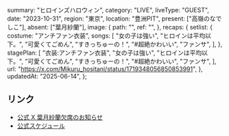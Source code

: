   summary: "ヒロインズハロウィン",
  category: "LIVE",
  liveType: "GUEST",
  date: "2023-10-31",
  region: "東京",
  location: "豊洲PIT",
  present: ["高嶺のなでしこ"],
  absent: ["葉月紗蘭"],
  image: {
    path: "",
    ref: "",
  },
  recaps: {
    setlist: {
      costume: "アンチファン衣装",
      songs: [
        "女の子は強い",
        "ヒロインは平均以下。",
        "可愛くてごめん",
        "すきっちゅーの！",
        "#超絶かわいい",
        "ファンサ",
      ],
    },
    stagePlan: [
      "衣装:アンチファン衣装",
      "女の子は強い",
      "ヒロインは平均以下。",
      "可愛くてごめん",
      "すきっちゅーの！",
      "#超絶かわいい",
      "ファンサ",
    ],
    url: "https://x.com/Mikuru_hositani/status/1719348056850853991",
  },
  updatedAt: "2025-06-14",
};

## リンク

- [公式 X 葉月紗蘭欠席のお知らせ](https://x.com/takanenofficial/status/1719310802866635200)
- [公式スケジュール](https://takanenonadeshiko.jp/?p=1409)
